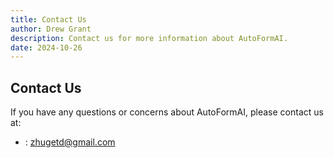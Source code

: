 ```yaml
---
title: Contact Us
author: Drew Grant
description: Contact us for more information about AutoFormAI.
date: 2024-10-26
---
```



## Contact Us

If you have any questions or concerns about AutoFormAI, please contact us at:

- <EmailIcon className="inline-block w-6 h-6 mr-1" />: [zhugetd@gmail.com](mailto:zhugetd@gmail.com)

